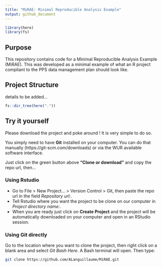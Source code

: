 ```yaml
---
title: "MiRAE: Minimal Reproducible Analysis Example"
output: github_document
---
```



```r
library(here)
library(fs)
```

## Purpose

This repository contains code for a Minimal Reproducible Analysis Example (MiRAE). This was developed as a minimal example of what an R project compliant to the PPS data management plan should look like.

## Project Structure

details to be added...

```r
fs::dir_tree(here("."))
```

## Try it yourself

Please download the project and poke around ! It is very simple to do so.

You simply need to have __Git__ installed on your computer. You can do that manually (https://git-scm.com/downloads) or via the WUR available software interface.

Just click on the green button above __"Clone or download"__ and copy the repo url, then...

### Using Rstudio

* Go to File > New Project... > Version Control > Git, then paste the repo url in the field _Repository url:_.
* Tell Rstudio where you want the project to be clone on our computer in _Project directory name:_.
* When you are ready just click on __Create Project__ and the project will be automatically downloaded on your computer and open in an RStudio session. 


### Using Git directly

Go to the location where you want to clone the project, then right click on a blank area and select _Git Bash Here_.
A Bash terminal will open. Then type:

```bash
git clone https://github.com/ALanguillaume/MiRAE.git
```





